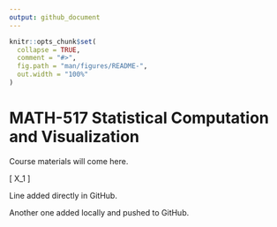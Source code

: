 ```yaml
---
output: github_document
---
```


<!-- README.md is generated from README.Rmd. Please edit that file -->

```r
knitr::opts_chunk$set(
  collapse = TRUE,
  comment = "#>",
  fig.path = "man/figures/README-",
  out.width = "100%"
)
```

# MATH-517 Statistical Computation and Visualization

<!-- badges: start -->
<!-- badges: end -->

Course materials will come here.

\[
X_1 \otimes \mathcal{N}
\]

Line added directly in GitHub.

Another one added locally and pushed to GitHub.
